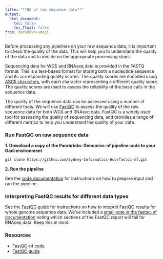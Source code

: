 ```yaml
---
title: "**QC of raw sequence data**"
output:
  html_document:
    toc: false
    toc_float: false
from: markdown+emoji
---
```


Before processing any pipelines on your raw sequence data, it is important to check the quality of the data. This will help you to understand the quality of the data and to decide on the appropriate processing steps. 

Sequencing data for WGS and RNAseq data is provided in the FASTQ format. This is a text-based format for storing both a nucleotide sequence and its corresponding quality scores. The quality scores are encoded using [ASCII characters](https://help.basespace.illumina.com/files-used-by-basespace/quality-scores), with each character representing a different quality score. The quality scores are used to assess the reliability of the base calls in the sequence data. 

The quality of the sequence data can be assessed using a number of different tools. We will use [FastQC](https://www.bioinformatics.babraham.ac.uk/projects/fastqc/) to assess the quality of the raw sequence data for both WGS and RNAseq data. FastQC is a widely used tool for assessing the quality of sequencing data, and provides a range of different metrics to help you understand the quality of your data.

### **Run FastQC on raw sequence data**

**1. Download a copy of the Parabricks-Genomics-nf pipeline code to your Gadi environment**

```bash
git clone https://github.com/Sydney-Informatics-Hub/fastqc-nf.git 
```

**2. Run the pipeline**

See the [code documentation](https://github.com/Sydney-Informatics-Hub/fastqc-nf?tab=readme-ov-file#description) for instructions on how to prepare input and run the pipeline. 

### **Interpreting FastQC results for different data types**

See the [FastQC guide](https://www.bioinformatics.babraham.ac.uk/projects/fastqc/) for instructions on how to intepret FastQC results for whole genome sequence data. We've included a [small note in the fastqc-nf documentation](https://github.com/Sydney-Informatics-Hub/fastqc-nf?tab=readme-ov-file#description) noting which sections of the FastQC report will fail for RNAseq data. Keep this in mind. 

### **Resources**

- [FastQC-nf code](https://github.com/Sydney-Informatics-Hub/fastqc-nf)
- [FastQC guide](https://www.bioinformatics.babraham.ac.uk/projects/fastqc/)